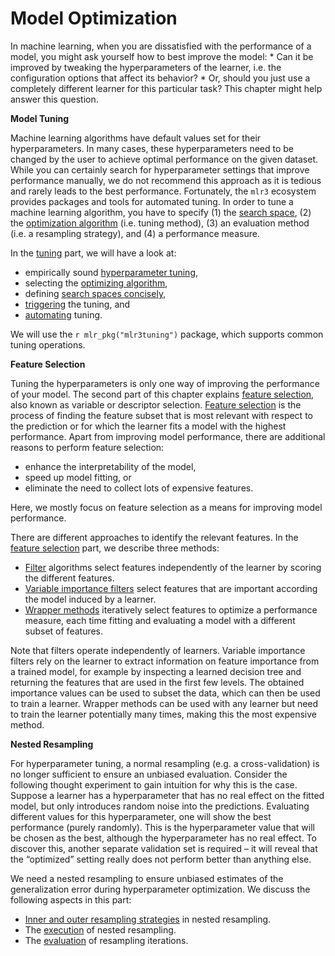 # Model Optimization {#optimization}

In machine learning, when you are dissatisfied with the performance of a model, you might ask yourself how to best improve the model:
* Can it be improved by tweaking the hyperparameters of the learner, i.e. the configuration options that affect its behavior?
* Or, should you just use a completely different learner for this particular task?
This chapter might help answer this question.

**Model Tuning**

Machine learning algorithms have default values set for their hyperparameters.
In many cases, these hyperparameters need to be changed by the user to achieve optimal performance on the given dataset.
While you can certainly search for hyperparameter settings that improve performance manually, we do not recommend this approach as it is tedious and rarely leads to the best performance.
Fortunately, the `mlr3` ecosystem provides packages and tools for automated tuning.
In order to tune a machine learning algorithm, you have to specify (1) the [search space](#tuning-optimization), (2) the [optimization algorithm](#tuning-algorithms) (i.e. tuning method), (3) an evaluation method (i.e. a resampling strategy), and (4) a performance measure.

In the [tuning](#tuning) part, we will have a look at:

* empirically sound [hyperparameter tuning](#tuning),
* selecting the [optimizing algorithm](#tuning-optimization),
* defining [search spaces concisely](#searchspace),
* [triggering](#tuning-triggering) the tuning, and
* [automating](#autotuner) tuning.

We will use the `r mlr_pkg("mlr3tuning")` package, which supports common tuning operations.

**Feature Selection**

Tuning the hyperparameters is only one way of improving the performance of your model.
The second part of this chapter explains [feature selection](#fs), also known as variable or descriptor selection.
[Feature selection](#fs) is the process of finding the feature subset that is most relevant with respect to the prediction or for which the learner fits a model with the highest performance.
Apart from improving model performance, there are additional reasons to perform feature selection:

* enhance the interpretability of the model,
* speed up model fitting, or
* eliminate the need to collect lots of expensive features.

Here, we mostly focus on feature selection as a means for improving model performance.

There are different approaches to identify the relevant features.
In the [feature selection](#fs) part, we describe three methods:

* [Filter](#fs-filter) algorithms select features independently of the learner by scoring the different features.
* [Variable importance filters](#fs-var-imp-filters) select features that are important according the model induced by a learner.
* [Wrapper methods](#fs-wrapper) iteratively select features to optimize a performance measure, each time fitting and evaluating a model with a different subset of features.

Note that filters operate independently of learners.
Variable importance filters rely on the learner to extract information on feature importance from a trained model, for example by inspecting a learned decision tree and returning the features that are used in the first few levels.
The obtained importance values can be used to subset the data, which can then be used to train a learner.
Wrapper methods can be used with any learner but need to train the learner potentially many times, making this the most expensive method.

**Nested Resampling**

For hyperparameter tuning, a normal resampling (e.g. a cross-validation) is no longer sufficient to ensure an unbiased evaluation.
Consider the following thought experiment to gain intuition for why this is the case.
Suppose a learner has a hyperparameter that has no real effect on the fitted model, but only introduces random noise into the predictions.
Evaluating different values for this hyperparameter, one will show the best performance (purely randomly).
This is the hyperparameter value that will be chosen as the best, although the hyperparameter has no real effect.
To discover this, another separate validation set is required -- it will reveal that the "optimized" setting really does not perform better than anything else.

We need a nested resampling to ensure unbiased estimates of the generalization error during hyperparameter optimization.
We discuss the following aspects in this part:

* [Inner and outer resampling strategies](#nested-resampling) in nested resampling.
* The [execution](#nested-resamp-exec) of nested resampling.
* The [evaluation](#nested-resamp-eval) of resampling iterations.
